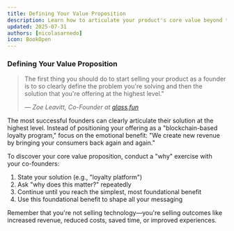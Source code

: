 ```yaml
---
title: Defining Your Value Proposition
description: Learn how to articulate your product's core value beyond technical features
updated: 2025-07-31
authors: [nicolasarnedo]
icon: BookOpen
---
```


### Defining Your Value Proposition

<blockquote className="quote-card">
  <p>The first thing you should do to start selling your product as a founder is to so clearly define the problem you're solving and then the solution that you're offering at the highest level."</p>
  <cite>— Zoe Leavitt, Co-Founder at <a href="https://glass.fun" target="_blank" rel="noopener noreferrer">glass.fun</a></cite>
</blockquote>

The most successful founders can clearly articulate their solution at the highest level. Instead of positioning your offering as a "blockchain-based loyalty program," focus on the emotional benefit: "We create new revenue by bringing your consumers back again and again."

To discover your core value proposition, conduct a "why" exercise with your co-founders:
1. State your solution (e.g., "loyalty platform")
2. Ask "why does this matter?" repeatedly
3. Continue until you reach the simplest, most foundational benefit
4. Use this foundational benefit to shape all your messaging

Remember that you're not selling technology—you're selling outcomes like increased revenue, reduced costs, saved time, or improved experiences.
